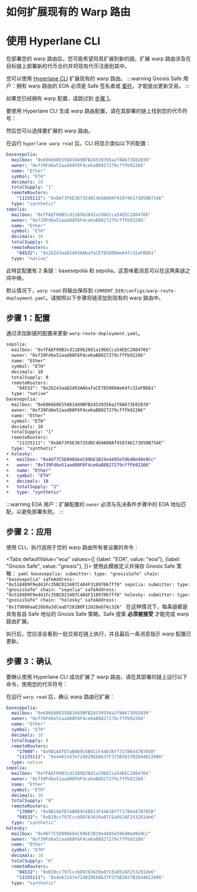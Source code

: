 
# 如何扩展现有的 Warp 路由

# 使用 Hyperlane CLI

在部署您的 warp 路由后，您可能希望将其扩展到新的链。扩展 warp 路由涉及在目标链上部署新的代币合约并将现有代币注册到其中。

您可以使用 [Hyperlane CLI](https://hyperlanedevcn.github.io/website/docs/reference/cli) 扩展现有的 warp 路由。
<PrerequisitesPartial />
:::warning
Gnosis Safe 用户：拥有 warp 路由的 EOA 必须是 Safe 签名者或 [委托](https://docs.safe.global/core-api/transaction-service-guides/delegates)，才能提出更新交易。
:::

如果您已经拥有 warp 配置，请跳过到 [步骤 1](#step-1-configuration)。

要使用 Hyperlane CLI 生成 warp 路由配置，请在其部署的链上找到您的代币符号：

<WarpReadSymbolChainPartial />

<WarpReadSymbolSelectPartial />

然后您可以选择要扩展的 warp 路由。

在运行 `hyperlane warp read` 后，CLI 将显示类似以下的配置：

```yaml
basesepolia:
  mailbox: "0x6966b0E55883d49BFB24539356a2f8A673E02039"
  owner: "0xf39Fd6e51aad88F6F4ce6aB8827279cffFb92266"
  name: "Ether"
  symbol: "ETH"
  decimals: 18
  totalSupply: "1"
  remoteRouters:
    "11155111": "0x8A73F6E36735d8C4b9A00Af910746173050B754E"
  type: "synthetic"
sepolia:
  mailbox: "0xfFAEF09B3cd11D9b20d1a19bECca54EEC2884766"
  owner: "0xf39Fd6e51aad88F6F4ce6aB8827279cffFb92266"
  name: "Ether"
  symbol: "ETH"
  decimals: 18
  totalSupply: 0
  remoteRouters:
    "84532": "0x26243aaD2d03AAbafaCE785808Ae64fc32aFB8A1"
  type: "native"
```
此特定配置有 2 条链：basesepolia 和 sepolia。这意味着消息可以在这两条链之间中继。

默认情况下，`warp read` 将输出保存到 `CURRENT_DIR/configs/warp-route-deployment.yaml`。请按照以下步骤将链添加到现有的 warp 路由中。

## 步骤 1：配置
通过添加新链的配置来更新 `warp-route-deployment.yaml`。

```diff title="warp-route-deployment.yaml"
sepolia:
  mailbox: "0xfFAEF09B3cd11D9b20d1a19bECca54EEC2884766"
  owner: "0xf39Fd6e51aad88F6F4ce6aB8827279cffFb92266"
  name: "Ether"
  symbol: "ETH"
  decimals: 18
  totalSupply: 0
  remoteRouters:
    "84532": "0x26243aaD2d03AAbafaCE785808Ae64fc32aFB8A1"
  type: "native"
basesepolia:
  mailbox: "0x6966b0E55883d49BFB24539356a2f8A673E02039"
  owner: "0xf39Fd6e51aad88F6F4ce6aB8827279cffFb92266"
  name: "Ether"
  symbol: "ETH"
  decimals: 18
  totalSupply: "1"
  remoteRouters:
    "11155111": "0x8A73F6E36735d8C4b9A00Af910746173050B754E"
  type: "synthetic"
+ holesky:
+   mailbox: "0x46f7C5D896bbeC89bE1B19e4485e59b4Be49e9Cc"
+   owner: "0xf39Fd6e51aad88F6F4ce6aB8827279cffFb92266"
+   name: "Ether"
+   symbol: "ETH"
+   decimals: 18
+   totalSupply: "1"
+   type: "synthetic"
```

:::warning
EOA 用户：扩展配置的 `owner` 必须与先决条件步骤中的 EOA 地址匹配，以避免部署失败。
:::

## 步骤 2：应用

使用 CLI，执行适用于您的 warp 路由所有者设置的命令：

<Tabs defaultValue="eoa"
  values={[
    {label: "EOA", value: "eoa"},
    {label: "Gnosis Safe", value: "gnosis"},
  ]}>
    <TabItem value="eoa"><WarpApplySymbolConfigDefaultPartial /></TabItem>
    <TabItem value="gnosis">
        使用此模板定义并保存 Gnosis Safe 策略：
        ```yaml
        basesepolia:
          submitter:
              type: "gnosisSafe"
              chain: "basesepolia"
              safeAddress: "0x518489F9ed41Fc35BCD23407C484F31897067ff0"
        sepolia:
          submitter:
              type: "gnosisSafe"
              chain: "sepolia"
              safeAddress: "0x518489F9ed41Fc35BCD23407C484F31897067ff0"
        holesky:
          submitter:
              type: "gnosisSafe"
              chain: "holesky"
              safeAddress: "0x1f9090aaE28b8a3dCeaDf281B0F12828e676c326"
        ```
        在这种情况下，每条链都是具有各自 Safe 地址的 Gnosis Safe 策略。Safe 提案 **必须被接受** 才能完成 warp 路由扩展。
        <WarpApplySymbolConfigDefaultStrategyPartial />
    </TabItem>
</Tabs>


执行后，您应该会看到一批交易在链上执行，并且最后一条消息指示 warp 配置已更新。

## 步骤 3：确认

要确认使用 Hyperlane CLI 成功扩展了 warp 路由，请在其部署的链上运行以下命令，使用您的代币符号：

<WarpReadSymbolChainPartial />


在运行 `warp read` 后，确认 warp 路由已扩展：
```yaml {23-34} 
basesepolia:
  mailbox: "0x6966b0E55883d49BFB24539356a2f8A673E02039"
  owner: "0xf39Fd6e51aad88F6F4ce6aB8827279cffFb92266"
  name: "Ether"
  symbol: "ETH"
  decimals: 18
  totalSupply: 0
  remoteRouters:
    "17000": "0x9B18AfD7aB869C6B011F44638ff71786447B785B"
    "11155111": "0x4e63147e72d029Eb8b37F375B3837B2644622686"
  type: native
sepolia:
  mailbox: "0xfFAEF09B3cd11D9b20d1a19bECca54EEC2884766"
  owner: "0xf39Fd6e51aad88F6F4ce6aB8827279cffFb92266"
  name: "Ether"
  symbol: "ETH"
  decimals: 18
  totalSupply: "0"
  remoteRouters:
    "17000": "0x9B18AfD7aB869C6B011F44638ff71786447B785B"
    "84532": "0xB38cc797Ccc6D8763439a07CEa052AF253281de6"
  type: "synthetic"
holesky:
  mailbox: "0x46f7C5D896bbeC89bE1B19e4485e59b4Be49e9Cc"
  owner: "0xf39Fd6e51aad88F6F4ce6aB8827279cffFb92266"
  name: "Ether"
  symbol: "ETH"
  decimals: 18
  totalSupply: "0"
  remoteRouters:
    "84532": "0xB38cc797Ccc6D8763439a07CEa052AF253281de6"
    "11155111": "0x4e63147e72d029Eb8b37F375B3837B2644622686"
  type: "synthetic"
```
